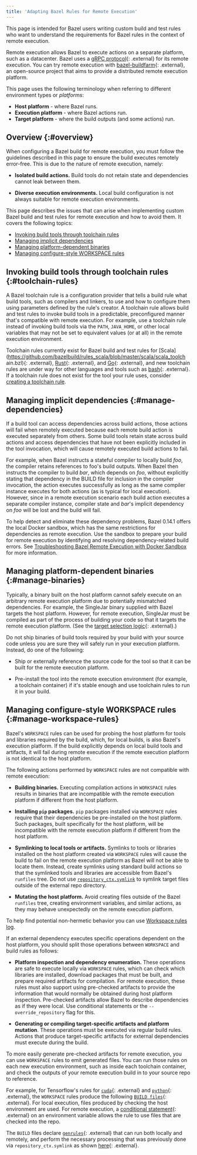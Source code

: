 ```yaml
---
title: 'Adapting Bazel Rules for Remote Execution'
---
```


This page is intended for Bazel users writing custom build and test rules
who want to understand the requirements for Bazel rules in the context of
remote execution.

Remote execution allows Bazel to execute actions on a separate platform, such as
a datacenter. Bazel uses a
[gRPC protocol](https://github.com/bazelbuild/remote-apis/blob/main/build/bazel/remote/execution/v2/remote_execution.proto){: .external}
for its remote execution. You can try remote execution with
[bazel-buildfarm](https://github.com/bazelbuild/bazel-buildfarm){: .external},
an open-source project that aims to provide a distributed remote execution
platform.

This page uses the following terminology when referring to different
environment types or *platforms*:

*   **Host platform** - where Bazel runs.
*   **Execution platform** - where Bazel actions run.
*   **Target platform** - where the build outputs (and some actions) run.

## Overview {:#overview}

When configuring a Bazel build for remote execution, you must follow the
guidelines described in this page to ensure the build executes remotely
error-free. This is due to the nature of remote execution, namely:

*   **Isolated build actions.** Build tools do not retain state and dependencies
    cannot leak between them.

*   **Diverse execution environments.** Local build configuration is not always
    suitable for remote execution environments.

This page describes the issues that can arise when implementing custom Bazel
build and test rules for remote execution and how to avoid them. It covers the
following topics:

*  [Invoking build tools through toolchain rules](#toolchain-rules)
*  [Managing implicit dependencies](#manage-dependencies)
*  [Managing platform-dependent binaries](#manage-binaries)
*  [Managing configure-style WORKSPACE rules](#manage-workspace-rules)

## Invoking build tools through toolchain rules {:#toolchain-rules}

A Bazel toolchain rule is a configuration provider that tells a build rule what
build tools, such as compilers and linkers, to use and how to configure them
using parameters defined by the rule's creator. A toolchain rule allows build
and test rules to invoke build tools in a predictable, preconfigured manner
that's compatible with remote execution. For example, use a toolchain rule
instead of invoking build tools via the `PATH`, `JAVA_HOME`, or other local
variables that may not be set to equivalent values (or at all) in the remote
execution environment.

Toolchain rules currently exist for Bazel build and test rules for
[Scala](https://github.com/bazelbuild/rules_scala/blob/master/scala/scala_toolch
ain.bzl){: .external},
[Rust](https://github.com/bazelbuild/rules_rust/blob/main/rust/toolchain.bzl){: .external},
and [Go](https://github.com/bazelbuild/rules_go/blob/master/go/toolchains.rst){: .external},
and new toolchain rules are under way for other languages and tools such as
[bash](https://docs.google.com/document/d/e/2PACX-1vRCSB_n3vctL6bKiPkIa_RN_ybzoAccSe0ic8mxdFNZGNBJ3QGhcKjsL7YKf-ngVyjRZwCmhi_5KhcX/pub){: .external}.
If a toolchain rule does not exist for the tool your rule uses, consider
[creating a toolchain rule](/versions/7.6.0/extending/toolchains#creating-a-toolchain-rule).

## Managing implicit dependencies {:#manage-dependencies}

If a build tool can access dependencies across build actions, those actions will
fail when remotely executed because each remote build action is executed
separately from others. Some build tools retain state across build actions and
access dependencies that have not been explicitly included in the tool
invocation, which will cause remotely executed build actions to fail.

For example, when Bazel instructs a stateful compiler to locally build _foo_,
the compiler retains references to foo's build outputs. When Bazel then
instructs the compiler to build _bar_, which depends on _foo_, without
explicitly stating that dependency in the BUILD file for inclusion in the
compiler invocation, the action executes successfully as long as the same
compiler instance executes for both actions (as is typical for local execution).
However, since in a remote execution scenario each build action executes a
separate compiler instance, compiler state and _bar_'s implicit dependency on
_foo_ will be lost and the build will fail.

To help detect and eliminate these dependency problems, Bazel 0.14.1 offers the
local Docker sandbox, which has the same restrictions for dependencies as remote
execution. Use the sandbox to prepare your build for remote execution by
identifying and resolving dependency-related build errors. See [Troubleshooting Bazel Remote Execution with Docker Sandbox](/versions/7.6.0/remote/sandbox)
for more information.

## Managing platform-dependent binaries {:#manage-binaries}

Typically, a binary built on the host platform cannot safely execute on an
arbitrary remote execution platform due to potentially mismatched dependencies.
For example, the SingleJar binary supplied with Bazel targets the host platform.
However, for remote execution, SingleJar must be compiled as part of the process
of building your code so that it targets the remote execution platform. (See the
[target selection logic](https://github.com/bazelbuild/bazel/blob/130aeadfd660336572c3da397f1f107f0c89aa8d/tools/jdk/BUILD#L115){: .external}.)

Do not ship binaries of build tools required by your build with your source code
unless you are sure they will safely run in your execution platform. Instead, do
one of the following:

*   Ship or externally reference the source code for the tool so that it can be
    built for the remote execution platform.

*   Pre-install the tool into the remote execution environment (for example, a
    toolchain container) if it's stable enough and use toolchain rules to run it
    in your build.

## Managing configure-style WORKSPACE rules {:#manage-workspace-rules}

Bazel's `WORKSPACE` rules can be used for probing the host platform for tools
and libraries required by the build, which, for local builds, is also Bazel's
execution platform. If the build explicitly depends on local build tools and
artifacts, it will fail during remote execution if the remote execution platform
is not identical to the host platform.

The following actions performed by `WORKSPACE` rules are not compatible with
remote execution:

*   **Building binaries.** Executing compilation actions in `WORKSPACE` rules
    results in binaries that are incompatible with the remote execution platform
    if different from the host platform.

*   **Installing `pip` packages.** `pip` packages  installed via `WORKSPACE`
    rules require that their dependencies be pre-installed on the host platform.
    Such packages, built specifically for the host platform, will be
    incompatible with the remote execution platform if different from the host
    platform.

*   **Symlinking to local tools or artifacts.** Symlinks to tools or libraries
    installed on the host platform created via `WORKSPACE` rules will cause the
    build to fail on the remote execution platform as Bazel will not be able to
    locate them. Instead, create symlinks using standard build actions so that
    the symlinked tools and libraries are accessible from Bazel's `runfiles`
    tree. Do not use [`repository_ctx.symlink`](/versions/7.6.0/rules/lib/builtins/repository_ctx#symlink)
    to symlink target files outside of the external repo directory.

*   **Mutating the host platform.** Avoid creating files outside of the Bazel
    `runfiles` tree, creating environment variables, and similar actions, as
     they may behave unexpectedly on the remote execution platform.

To help find potential non-hermetic behavior you can use [Workspace rules log](/versions/7.6.0/remote/workspace).

If an external dependency executes specific operations dependent on the host
platform, you should split those operations between `WORKSPACE` and build
rules as follows:

*   **Platform inspection and dependency enumeration.** These operations are
    safe to execute locally via `WORKSPACE` rules, which can check which
    libraries are installed, download packages that must be built, and prepare
    required artifacts for compilation. For remote execution, these rules must
    also support using pre-checked artifacts to provide the information that
    would normally be obtained during host platform inspection. Pre-checked
    artifacts allow Bazel to describe dependencies as if they were local. Use
    conditional statements or the `--override_repository` flag for this.

*   **Generating or compiling target-specific artifacts and platform mutation**.
    These operations must be executed via regular build rules. Actions that
    produce target-specific artifacts for external dependencies must execute
    during the build.

To more easily generate pre-checked artifacts for remote execution, you can use
`WORKSPACE` rules to emit generated files. You can run those rules on each new
execution environment, such as inside each toolchain container, and check the
outputs of your remote execution build in to your source repo to reference.

For example, for Tensorflow's rules for [`cuda`](https://github.com/tensorflow/tensorflow/blob/master/third_party/gpus/cuda_configure.bzl){: .external}
and [`python`](https://github.com/tensorflow/tensorflow/blob/master/third_party/py/python_configure.bzl){: .external},
the `WORKSPACE` rules produce the following [`BUILD files`](https://github.com/tensorflow/tensorflow/blob/master/tensorflow/tools/third_party/toolchains/cpus/py){: .external}.
For local execution, files produced by checking the host environment are used.
For remote execution, a [conditional statement](https://github.com/tensorflow/tensorflow/blob/master/third_party/py/python_configure.bzl#L304){: .external}
on an environment variable allows the rule to use files that are checked into
the repo.

The `BUILD` files declare [`genrules`](https://github.com/tensorflow/tensorflow/blob/master/third_party/py/python_configure.bzl#L84){: .external}
that can run both locally and remotely, and perform the necessary processing
that was previously done via `repository_ctx.symlink` as shown [here](https://github.com/tensorflow/tensorflow/blob/d1ba01f81d8fa1d0171ba9ce871599063d5c7eb9/third_party/gpus/cuda_configure.bzl#L730){: .external}.
